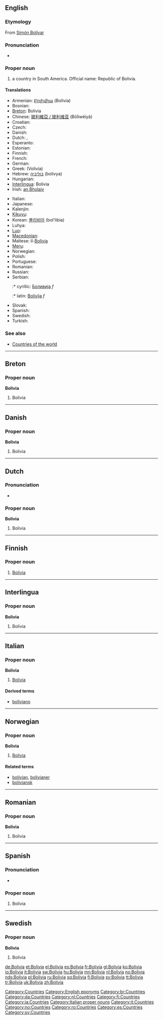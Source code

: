 {{also|Bolívia}}
==English==
{{wikipedia}}

===Etymology===
From [[w:Simón Bolívar|Simón Bolívar]]

===Pronunciation===
* {{rhymes|ɪviə}}

===Proper noun===
{{en-proper noun}}

# a country in South America. Official name: Republic of Bolivia.

====Translations====
{{trans-top|country in South America}}
* Armenian: [[Բոլիվիա]] (Bolivia)
* Bosnian: {{t-|bs|Bolivija|f}}
* [[Breton]]: Bolivia
* Chinese: [[玻利維亞 / 玻利维亚]] (Bōlìwéiyà)
* Croatian: {{t-|hr|Bolivija|f}}
* Czech: {{t+|cs|Bolívie|f}}
* Danish: {{t-|da|Bolivia}}
* Dutch: {{t+|nl|Bolivia}}, {{t-|nl|Bolivië}}
* Esperanto: {{t-|eo|Bolivio|xs=Esperanto}}
* Estonian: {{t-|et|Boliivia}}
* Finnish: {{t+|fi|Bolivia}}
* French: {{t+|fr|Bolivie}}
* German: {{t+|de|Bolivien}}
* Greek: {{t+|el|Βολιβία|f|sc=Grek}} (Volivía)
* Hebrew: [[בוליביה]] (bolivya)
* Hungarian: {{t+|hu|Bolívia}}
* [[Interlingua]]: Bolivia
* Irish: [[an Bholaiv]]
{{trans-mid}}
* Italian: {{t+|it|Bolivia}}
* Japanese: {{t+|ja|ボリビア|tr=Boribia|sc=Jpan}}
* Kalenjin: {{tø|kln|Bolivia}}
* [[Kikuyu]]: {{tø|ki|Bolivia}}
* Korean: [[볼리비아]] (bol'libia)
* Luhya: {{tø|luy|Bolivia}}
* [[Luo]]: {{tø|luo|Bolivia}}
* [[Macedonian]]: {{t-|mk|Боливија|f|tr=Bolívija|sc=Cyrl|xs=Macedonian}}
* Maltese: il-[[Bolivja]]
* [[Meru]]: {{tø|mer|Bolivia}}
* Norwegian: {{t+|no|Bolivia}}
* Polish: {{t+|pl|Boliwia|f}}
* Portuguese: {{t+|pt|Bolívia}}
* Romanian: {{t-|ro|Bolivia|f}}
* Russian: {{t+|ru|Боливия|sc=Cyrl}}
* Serbian:
*:* cyrillic: [[Боливија]] ''f''
*:* latin: [[Bolivija]] ''f''
* Slovak: {{t-|sk|Bolívia|f}}
* Spanish: {{t+|es|Bolivia}}
* Swedish: {{t+|sv|Bolivia}}
* Turkish: {{t+|tr|Bolivya}}
{{trans-bottom}}

===See also===
* [[Appendix:Countries of the world|Countries of the world]]

[[Category:Countries]]
[[Category:English eponyms]]

----

==Breton==

===Proper noun===
'''Bolivia'''

# Bolivia

[[Category:br:Countries]]

----

==Danish==

===Proper noun===
'''Bolivia'''

# Bolivia

[[Category:da:Countries]]

----

==Dutch==

===Pronunciation===
* {{audio|Nl-Bolivia.ogg|audio}}

===Proper noun===
'''Bolivia'''

# Bolivia

[[Category:nl:Countries]]

----

==Finnish==
{{wikipedia|lang=fi}}

===Proper noun===
{{fi-noun|proper=true|Bolivi|type=kulkija}}

# [[#English|Bolivia]]

[[Category:fi:Countries]]

----

==Interlingua==

===Proper noun===
'''Bolivia'''

# Bolivia

[[Category:ia:Countries]]

----

==Italian==
{{wikipedia|lang=it}}

===Proper noun===
'''Bolivia''' {{f}}

# [[#English|Bolivia]]

====Derived terms====
* [[boliviano]]

[[Category:Italian proper nouns]]
[[Category:it:Countries]]

----

==Norwegian==

===Proper noun===
'''Bolivia'''

# [[#English|Bolivia]]

====Related terms====
* [[bolivian]], [[bolivianer]]
* [[boliviansk]]

[[Category:no:Countries]]

----

==Romanian==

===Proper noun===
'''Bolivia'''

# Bolivia

[[Category:ro:Countries]]

----

==Spanish==

===Pronunciation===
* {{audio|Es-Bolivia.ogg|audio}}

===Proper noun===
{{es-proper noun|f}}

# Bolivia

[[Category:es:Countries]]

----

==Swedish==

===Proper noun===
'''Bolivia'''

# Bolivia

[[Category:sv:Countries]]

[[de:Bolivia]]
[[et:Bolivia]]
[[el:Bolivia]]
[[es:Bolivia]]
[[fr:Bolivia]]
[[gl:Bolivia]]
[[ko:Bolivia]]
[[io:Bolivia]]
[[it:Bolivia]]
[[sw:Bolivia]]
[[hu:Bolivia]]
[[mn:Bolivia]]
[[nl:Bolivia]]
[[no:Bolivia]]
[[nds:Bolivia]]
[[pl:Bolivia]]
[[ru:Bolivia]]
[[sq:Bolivia]]
[[fi:Bolivia]]
[[sv:Bolivia]]
[[tt:Bolivia]]
[[tr:Bolivia]]
[[uk:Bolivia]]
[[zh:Bolivia]]
